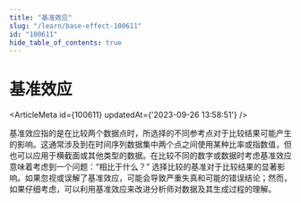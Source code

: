 ```yaml
---
title: "基准效应"
slug: "/learn/base-effect-100611"
id: "100611"
hide_table_of_contents: true
---
```



# 基准效应

<ArticleMeta id={100611} updatedAt={'2023-09-26 13:58:51'} />
<div className='border-solid border-b border-t-0 my-4 border-[var(--ifm-color-gray-300)]' />

基准效应指的是在比较两个数据点时，所选择的不同参考点对于比较结果可能产生的影响。这通常涉及到在时间序列数据集中两个点之间使用某种比率或指数值，但也可以应用于横截面或其他类型的数据。在比较不同的数字或数据时考虑基准效应意味着考虑到一个问题：“相比于什么？” 选择比较的基准对于比较结果的显著影响。如果忽视或误解了基准效应，可能会导致严重失真和可能的错误结论；然而，如果仔细考虑，可以利用基准效应来改进分析师对数据及其生成过程的理解。
